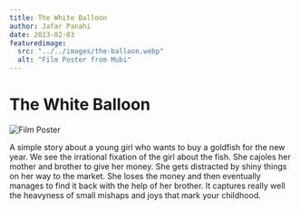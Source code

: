 ```yaml
---
title: The White Balloon
author: Jafar Panahi
date: 2023-02-03
featuredimage:
  src: "../../images/the-balloon.webp"
  alt: "Film Poster from Mubi"
---
```


# The White Balloon

![Film Poster](../../images/the-balloon.webp)

A simple story about a young girl who wants to buy a goldfish for the new year. We see the irrational fixation of the girl about the fish. She cajoles her mother and brother to give her money. She gets distracted by shiny things on her way to the market. She loses the money and then eventually manages to find it back with the help of her brother. It captures really well the heavyness of small mishaps and joys that mark your childhood.
